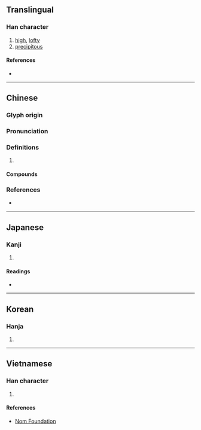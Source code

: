 {{character info/new}}
==Translingual==

===Han character===
{{Han char|rn=46|rad=山|as=09|sn=12|four=22253|canj=UIHV|ids=⿱山威}}

# [[high]], [[lofty]]
# [[precipitous]]

====References====
* {{Han ref|kx=0315.210|dkj=08244|dj=0616.130|hdz=10785.120|uh=5D34|ud=23860|bh=B451|bd=46161}}

----

==Chinese==
{{zh-forms}}

===Glyph origin===
{{Han etym}}

===Pronunciation===
{{zh-pron
|m=wǎi,wēi
|c=wai1,waai2,waai1
|mc=y
|oc=y
|cat=
}}

===Definitions===
{{zh-hanzi}}

# {{rfdef|zh}}

====Compounds====
{{zh-der|崴拉骨|崴嵬|海參崴}}

===References===
* {{R:yue:mfccd}}

----

==Japanese==

===Kanji===
{{ja-kanji|grade=|rs=山09}}

# {{defn|lang=ja|sort=山09}}

====Readings====
* {{ja-readings|on=[[わい]] (wai), [[え]] (e), [[い]] (i)|kun=}}

----

==Korean==

===Hanja===
{{ko-hanja|hangeul=외,위|rv=|mr=}}

# {{defn|lang=ko|sort=山09}}

----

==Vietnamese==

===Han character===
{{vi-readings|rs=山09|hanviet=út}}

# {{defn|lang=vi|sort=山09}}

====References====
* [http://nomfoundation.org/common/nom_details.php?codepoint=5d34 Nom Foundation]